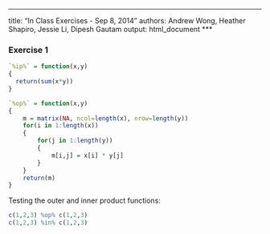 ***
title: "In Class Exercises - Sep 8, 2014"
authors: Andrew Wong, Heather Shapiro, Jessie Li, Dipesh Gautam
output: html_document
***

### Exercise 1
```r
`%ip%` = function(x,y)
{
  return(sum(x*y))
}
```

```r
`%op%` = function(x,y)
{
    m = matrix(NA, ncol=length(x), nrow=length(y))
    for(i in 1:length(x))
    {
        for(j in 1:length(y))
        {
            m[i,j] = x[i] * y[j]
        }
    }
    return(m)
}
```
Testing the outer and inner product functions:
```r
c(1,2,3) %op% c(1,2,3)
c(1,2,3) %in% c(1,2,3)
```